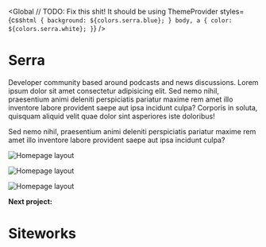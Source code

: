 
<Global
  // TODO: Fix this shit! It should be using ThemeProvider
  styles={css`
    html {
      background: ${colors.serra.blue};
    }
    body,
    a {
      color: ${colors.serra.white};
    }
  `}
/>

<Container text>

# Serra

Developer community based around podcasts and news discussions. Lorem ipsum dolor sit amet consectetur adipisicing elit. Sed nemo nihil, praesentium animi deleniti perspiciatis pariatur maxime rem amet illo inventore labore provident saepe aut ipsa incidunt culpa? Corporis in soluta, quisquam aliquid velit quae dolor sint asperiores iste doloribus!

Sed nemo nihil, praesentium animi deleniti perspiciatis pariatur maxime rem amet illo inventore labore provident saepe aut ipsa incidunt culpa?

</Container>

<Container width={sizes.large}>

![Homepage layout](../../images/serra/wholesale-page-1.jpg)

![Homepage layout](../../images/serra/wholesale-page-2.jpg)

![Homepage layout](../../images/serra/wholesale-page-3.jpg)

</Container>

<!-- /// NEXT PROJECT \\\ -->

<Container text>

**Next project:**

<Link to='/work/siteworks'>

# Siteworks

</Link>

</Container>
